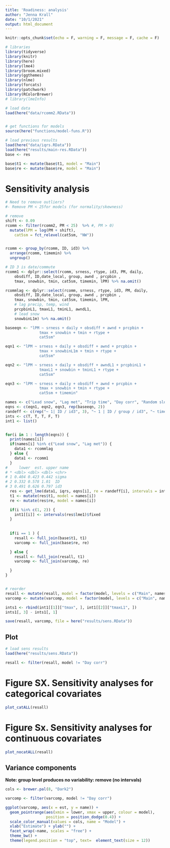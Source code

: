 ```yaml
---
title: 'Roadiness: analysis'
author: "Jenna Krall"
date: "10/1/2021"
output: html_document
---
```


```r
knitr::opts_chunk$set(echo = F, warning = F, message = F, cache = F)
```

```r
# libraries
library(tidyverse)
library(knitr)
library(here)
library(lme4)
library(broom.mixed)
library(ggthemes)
library(nlme)
library(forcats)
library(patchwork)
library(RColorBrewer)
# library(lmeInfo)

```


```r
# load data
load(here("data/rcomm2.RData"))


# get functions for models
source(here("functions/model-funs.R"))

# load previous results
load(here("data/iqrs.RData"))
load(here("results/main-res.RData"))
base <- res
```



```r
base$t1 <- mutate(base$t1, model = "Main")
base$re <- mutate(base$re, model = "Main")

```
# Sensitivity analysis

```r
# Need to remove outliers?
#- Remove PM < 25for models (for normality/skewness)

# remove
shift <- 0.09
rcomm <- filter(rcomm2, PM < 25)  %>% #, PM > 0) 
  mutate(lPM = log(PM + shift),
    cat5sm = fct_relevel(cat5sm, "NW"))


rcomm <- group_by(rcomm, ID, id3) %>%
  arrange(rcomm, timemin) %>%
  ungroup()

# ID 3 is date/commute
rcomm1 <- dplyr::select(rcomm, srness, rtype, id3, PM, daily, 
    obsdiff, ID,date_local, group, awnd , prcpbin , 
    tmax, snowbin, tmin, cat5sm, timemin, lPM) %>% na.omit() 

rcommlag <- dplyr::select(rcomm, srness, rtype, id3, PM, daily, 
    obsdiff, ID,date_local, group, awnd , prcpbin , 
    tmax, snowbin, tmin, cat5sm, timemin, lPM, 
    # lag precip, temp, wind
    prcpbinL1, tmaxL1, tminL1, awndL1, 
    # lead snow
    snowbinL1m) %>% na.omit()
```




```r
baseeqn <- "lPM ~ srness + daily + obsdiff + awnd + prcpbin + 
               tmax + snowbin + tmin + rtype + 
               cat5sm"

eqn1 <- "lPM ~ srness + daily + obsdiff + awnd + prcpbin + 
               tmax + snowbinL1m + tmin + rtype + 
               cat5sm"

eqn2 <- "lPM ~ srness + daily + obsdiff + awndL1 + prcpbinL1 + 
               tmaxL1 + snowbin + tminL1 + rtype + 
               cat5sm"

eqn3 <- "lPM ~ srness + daily + obsdiff + awnd + prcpbin + 
               tmax + snowbin + tmin + rtype + 
               cat5sm + timemin"

names <- c("Lead snow", "Lag met", "Trip time", "Day corr", "Random slope")
eqns <- c(eqn1, eqn2, eqn3, rep(baseeqn, 2))
randeff <- c(rep("~ 1| ID / id3", 3), "~ 1 | ID / group / id3", "~ timemin | ID / id3")
ints <- c(T, T, T, F, T)
int1 <- list()


for(i in 1 : length(eqns)) {
  print(names[i])
  if(names[i] %in% c("Lead snow", "Lag met")) {
    data1 <- rcommlag
  } else {
    data1 <- rcomm1
  }
#     lower  est. upper name 
# * <dbl> <dbl> <dbl> <chr>
# 1 0.404 0.423 0.442 sigma
# 2 0.332 0.578 1.01  ID   
# 3 0.491 0.626 0.797 id3  
  res <- get_lme(data1, iqrs, eqns[i], re = randeff[i], intervals = ints[i]) 
  t1 <- mutate(res$t1, model = names[i])
  re <- mutate(res$re, model = names[i])

  if(i %in% c(1, 2)) {
    int1[[i]] <- intervals(res$lme1)$fixed
  }
  
  
  if(i == 1 ) {
    resall <- full_join(base$t1, t1)
    varcomp <- full_join(base$re, re)

  } else {
    resall <- full_join(resall, t1)
    varcomp <- full_join(varcomp, re)

  }
}


# reorder
resall <- mutate(resall, model = factor(model, levels = c("Main", names)))
varcomp <- mutate(varcomp, model = factor(model, levels = c("Main", names)))

ints1 <- rbind(int1[[1]]["tmax", ], int1[[2]]["tmaxL1", ])
ints1[, 3] - ints1[, 1]

save(resall, varcomp, file = here("results/sens.RData"))
```







## Plot

```r
# load sens results
load(here("results/sens.RData"))

resall <- filter(resall, model != "Day corr")


```


# Figure SX. Sensitivity analyses for categorical covariates

```r
plot_catALL(resall)
```


# Figure Sx. Sensitivity analyses for continuous covariates


```r
plot_nocatALL(resall)
```






## Variance components

**Note: group level produces no variability: remove (no intervals)**

```r
cols <- brewer.pal(8, "Dark2")

varcomp <- filter(varcomp, model != "Day corr")

ggplot(varcomp, aes(x = est, y = name)) + 
  geom_pointrange(aes(xmin = lower, xmax = upper, colour = model), 
                  position = position_dodge(0.4)) +
  scale_color_manual(values = cols, name = "Model") +
  xlab("Estimate") + ylab("") +
  facet_wrap(~name, scales = "free") +
  theme_bw() +
  theme(legend.position = "top", text=  element_text(size = 12))

```



